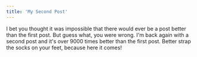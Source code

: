 ```yaml
---
title: 'My Second Post'
---
```


I bet you thought it was impossible that there would ever be a post better than the first post. But guess what, you were wrong. I'm back again with a second post and it's over 9000 times better than the first post. Better strap the socks on your feet, because here it comes!

<TestComponent />
